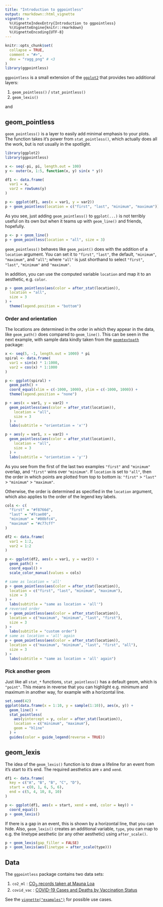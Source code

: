 ```yaml
---
title: "Introduction to ggpointless"
output: rmarkdown::html_vignette
vignette: >
  %\VignetteIndexEntry{Introduction to ggpointless}
  %\VignetteEngine{knitr::rmarkdown}
  %\VignetteEncoding{UTF-8}
---
```


```r
knitr::opts_chunk$set(
  collapse = TRUE,
  comment = "#>",
  dev = "ragg_png" # <3
)
library(ggpointless)
```

`ggpointless` is a small extension of the [`ggplot2`](https://ggplot2.tidyverse.org/) that provides two additional layers:

1. `geom_pointless()` / `stat_pointless()`
2. `geom_lexis()`

and 

## geom_pointless 
`geom_pointless()` is a layer to easily add minimal emphasis to your plots. The function takes it's power from `stat_pointless()`, which actually does all the work, but is not usually in the spotlight.

```r
library(ggplot2)
library(ggpointless)

x <- seq(-pi, pi, length.out = 100)
y <- outer(x, 1:5, function(x, y) sin(x * y))

df1 <- data.frame(
  var1 = x,
  var2 = rowSums(y)
)

p <- ggplot(df1, aes(x = var1, y = var2))
p + geom_pointless(location = c("first", "last", "minimum", "maximum"))
```

As you see, just adding `geom_pointless()` to `ggplot(...)` is not terribly useful on its own but when it teams up with `geom_line()` and friends, hopefully.


```r
p <- p + geom_line()
p + geom_pointless(location = "all", size = 3)
```


`geom_pointless()` behaves like `geom_point()` does with the addition of a `location` argument. You can set it to `"first"`, `"last"`, the default, `"minimum"`, `"maximum"`, and `"all"`; where `"all"` is just shorthand to select `"first"`, `"last"`, `"minimum"` and `"maximum"`.  

In addition, you can use the computed variable `location` and map it to an aesthetic, e.g. `color`.  

```r
p + geom_pointless(aes(color = after_stat(location)),
  location = "all",
  size = 3
) +
  theme(legend.position = "bottom")
```

### Order and orientation

The locations are determined in the order in which they appear in the data, like `geom_path()` does compared to `geom_line()`. This can be seen in the next example, with sample data kindly taken from the [`geomtextpath`](https://github.com/AllanCameron/geomtextpath/#using-geomtextpath) package:

```r
x <- seq(5, -1, length.out = 1000) * pi
spiral <- data.frame(
  var1 = sin(x) * 1:1000,
  var2 = cos(x) * 1:1000
)

p <- ggplot(spiral) +
  geom_path() +
  coord_equal(xlim = c(-1000, 1000), ylim = c(-1000, 1000)) +
  theme(legend.position = "none")

p + aes(x = var1, y = var2) +
  geom_pointless(aes(color = after_stat(location)),
    location = "all",
    size = 3
  ) +
  labs(subtitle = "orientation = 'x'")

p + aes(y = var1, x = var2) +
  geom_pointless(aes(color = after_stat(location)),
    location = "all",
    size = 3
  ) +
  labs(subtitle = "orientation = 'y'")
```

As you see from the first of the last two examples `"first"` and `"minimum"` overlap, and `"first"` wins over `"minimum"`. If `location` is set to `"all"`, then the order in which points are plotted from top to bottom is: `"first"` > `"last"` > `"minimum"` > `"maximum"`. 

Otherwise, the order is determined as specified in the `location` argument, which also applies to the order of the legend key labels.

```r
cols <- c(
  "first" = "#f8766d", 
  "last" = "#7cae00", 
  "minimum" = "#00bfc4", 
  "maximum" = "#c77cff" 
)

df2 <- data.frame(
  var1 = 1:2,
  var2 = 1:2
)

p <- ggplot(df2, aes(x = var1, y = var2)) +
  geom_path() +
  coord_equal() +
  scale_color_manual(values = cols)

# same as location = 'all'
p + geom_pointless(aes(color = after_stat(location)),
  location = c("first", "last", "minimum", "maximum"),
  size = 3
) +
  labs(subtitle = "same as location = 'all'")
# reversed order
p + geom_pointless(aes(color = after_stat(location)),
  location = c("maximum", "minimum", "last", "first"),
  size = 3
) +
  labs(subtitle = "custom order")
# same as location = 'all' again
p + geom_pointless(aes(color = after_stat(location)),
  location = c("maximum", "minimum", "last", "first", "all"),
  size = 3
) +
  labs(subtitle = "same as location = 'all' again")
```


### Pick another geom

Just like all `stat_*` functions, `stat_pointless()` has a default geom, which is `"point"`. This means in reverse that you can highlight e.g. minimum and maximum in another way, for example with a horizontal line.

```r
set.seed(42)
ggplot(data.frame(x = 1:10, y = sample(1:10)), aes(x, y)) +
  geom_line() +
  stat_pointless(
    aes(yintercept = y, color = after_stat(location)),
    location = c("minimum", "maximum"),
    geom = "hline"
  ) +
  guides(color = guide_legend(reverse = TRUE))
```

## geom_lexis

The idea of the `geom_lexis()` function is to draw a lifeline for an event from it's start to it's end. The required aesthetics are `x` and `xend`. 

```r
df1 <- data.frame(
  key = c("A", "B", "B", "C", "D"),
  start = c(0, 1, 6, 5, 6),
  end = c(5, 4, 10, 8, 10)
)

p <- ggplot(df1, aes(x = start, xend = end, color = key)) +
  coord_equal()
p + geom_lexis()
```

If there is a gap in an event, this is shown by a horizontal line, that you can hide. Also, `geom_lexis()` creates an additional variable, `type`, you can map to e.g. the linetype aesthetic (or any other aesthetic) using `after_scale()`.

```r
p + geom_lexis(gap_filler = FALSE)
p + geom_lexis(aes(linetype = after_scale(type)))
```


## Data

The `ggpointless` package contains two data sets:

1. `co2_ml` : [CO~2~ records taken at Mauna Loa](https://gml.noaa.gov/ccgg/trends/data.html)
2. `covid_vac` : [COVID-19 Cases and Deaths by Vaccination Status](https://covid.cdc.gov/covid-data-tracker/#rates-by-vaccine-status)

See the [`vignette("examples")`]() for possible use cases.
